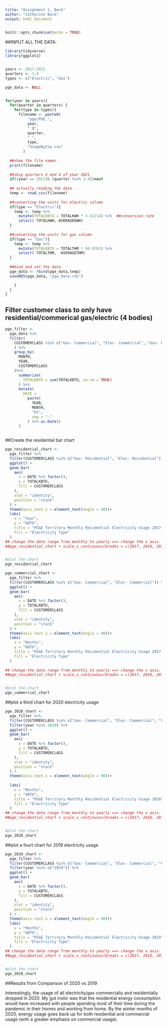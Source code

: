 ```yaml
---
title: "Assignment 1, Beck"
author: "Catherine Beck"
output: html_document
---
```


```r
knitr::opts_chunk$set(echo = TRUE)
```

##INPUT ALL THE DATA: 

```r
library(tidyverse)
library(ggplot2)


years <- 2017:2021
quarters <- 1:4
types <- c("Electric", "Gas")

pge_data <- NULL


for(year in years){
  for(quarter in quarters) {
    for(type in types){
      filename <- paste0(
          "pge/PGE_",
          year,
          "_Q",
          quarter,
          "_",
          type,
          "UsageByZip.csv"
        )
  
  ##show the file names 
  print(filename)
  
  ##skip quarters 3 and 4 of year 2021
  if((year == 2021)& (quarter %in% 3:4))next
  
  ## actually reading the data
  temp <- read_csv(filename)
  
  ##converting the units for electric column
  if(type == "Electric"){
    temp <- temp %>% 
      mutate(TOTALKBTU = TOTALKWH * 3.41214) %>%  ##conversion rate
      select(-TOTALKWH,-AVERAGEKWH)
  }
  
  ##converting the units for gas column 
  if(type == "Gas"){
    temp <- temp %>% 
      mutate(TOTALKBTU = TOTALTHM * 99.9761) %>% 
      select(-TOTALTHM, -AVERAGETHM)
  }
 
  ##bind and set the data
  pge_data <- rbind(pge_data,temp)
  saveRDS(pge_data, "pge_data.rds")

    }
  }
}
```

## Filter customer class to only have residential/commerical gas/electric (4 bodies)
```r
pge_filter <- 
  pge_data %>%
  filter(
    CUSTOMERCLASS %in% c("Gas- Commercial", "Elec- Commercial", "Gas- Residential", "Elec- Residential"),
    ) %>%
    group_by(
      MONTH,
      YEAR,
      CUSTOMERCLASS
    )%>%
      summarize(
        TOTALKBTU = sum(TOTALKBTU, na.rm = TRUE)
      ) %>%
      mutate(
        DATE =
          paste(
            YEAR,
            MONTH,
            "01",
            sep = "-"
          ) %>% as.Date()
      )
  
```


##Create the residential bar chart
```r
pge_residential_chart <-
  pge_filter %>% 
  filter(CUSTOMERCLASS %in% c("Gas- Residential", "Elec- Residential")) %>% 
  ggplot() +
  geom_bar(
    aes(
      x = DATE %>% factor(),
      y = TOTALKBTU,
      fill = CUSTOMERCLASS
    ),
    stat = "identity",
    position = "stack"
  ) +
  theme(axis.text.x = element_text(angle = 90))+ 
  labs(
    x = "Year",
    y = "kBTU",
    title = "PG&E Territory Monthly Residential Electricity Usage 2017-2020",
    fill = "Electricity Type"
  )
## change the date range from monthly to yearly ==> change the x axis.
##pge_residential_chart + scale_x_continuous(breaks = c(2017, 2018, 2019, 2020, 2021))


#plot the chart
pge_residential_chart
```

```r
pge_commercial_chart <-
  pge_filter %>% 
  filter(CUSTOMERCLASS %in% c("Gas- Commercial", "Elec- Commercial")) %>% 
  ggplot() +
  geom_bar(
    aes(
      x = DATE %>% factor(),
      y = TOTALKBTU,
      fill = CUSTOMERCLASS
    ),
    stat = "identity",
    position = "stack"
  ) +
  theme(axis.text.x = element_text(angle = 90))+ 
  labs(
    x = "Months",
    y = "kBTU",
    title = "PG&E Territory Monthly Residential Electricity Usage 2017-2020",
    fill = "Electricity Type"
  )
 
## change the date range from monthly to yearly ==> change the x axis.
##pge_residential_chart + scale_x_continuous(breaks = c(2017, 2018, 2019, 2020, 2021))


#plot the chart
pge_commercial_chart
```

##plot a third chart for 2020 electricity usage 

```r
pge_2020_chart <-
  pge_filter %>% 
  filter(CUSTOMERCLASS %in% c("Gas- Commercial", "Elec- Commercial", "Gas- Residential", "Elect- Commercial")) %>% 
  filter(year %in% 2020) %>% 
  ggplot() +
  geom_bar(
    aes(
      x = DATE %>% factor(),
      y = TOTALKBTU,
      fill = CUSTOMERCLASS
    ),
    stat = "identity",
    position = "stack"
  ) +
  theme(axis.text.x = element_text(angle = 90))+ 
 
  labs(
    x = "Months",
    y = "kBTU",
    title = "PG&E Territory Monthly Residential Electricity Usage 2020",
    fill = "Electricity Type"
  )
## change the date range from monthly to yearly ==> change the x axis.
##pge_residential_chart + scale_x_continuous(breaks = c(2017, 2018, 2019, 2020, 2021))


#plot the chart
pge_2020_chart
```

##plot a fourt chart for 2019 electricity usage 
```r
pge_2019_chart <-
  pge_filter %>% 
  filter(CUSTOMERCLASS %in% c("Gas- Commercial", "Elec- Commercial", "Gas- Residential", "Elect- Commercial")) %>% 
  filter(year %in% c("2019")) %>% 
  ggplot() +
  geom_bar(
    aes(
      x = DATE %>% factor(),
      y = TOTALKBTU,
      fill = CUSTOMERCLASS
    ),
    stat = "identity",
    position = "stack"
  ) +
  theme(axis.text.x = element_text(angle = 90))+ 
  labs(
    x = "Months",
    y = "kBTU",
    title = "PG&E Territory Monthly Residential Electricity Usage 2019",
    fill = "Electricity Type"
  )
## change the date range from monthly to yearly ==> change the x axis.
##pge_residential_chart + scale_x_continuous(breaks = c(2017, 2018, 2019, 2020, 2021))


#plot the chart
pge_2019_chart
```

##Results from Comparison of 2020 vs 2019

Interestingly, the usage of all electricity/gas commercially and residentially dropped in 2020. My gut instic was that the residential energy consumption would have increased with people spending most of their time during the pandemic in their homes and working from home. By the winter months of 2020, energy usage goes back up for both residential and commercial usage (with a greater emphasis on commercial usage). 
